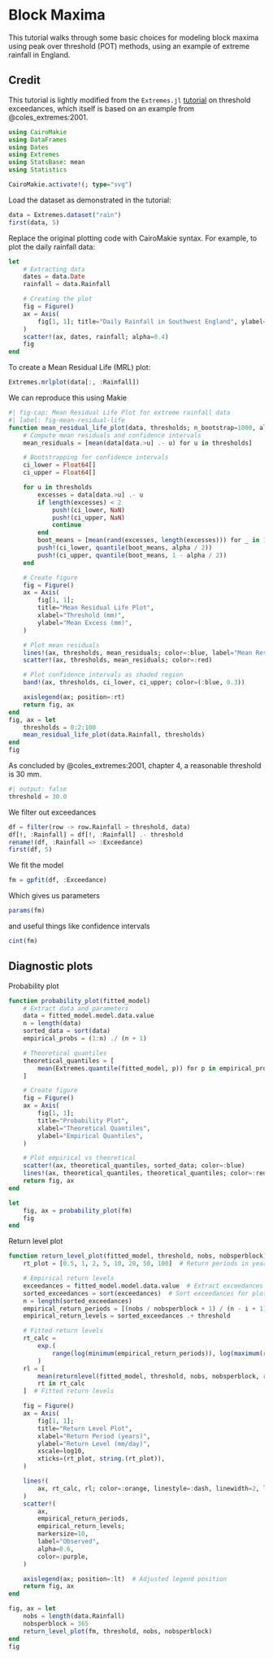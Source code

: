 # Block Maxima {.unnumbered}

This tutorial walks through some basic choices for modeling block maxima using peak over threshold (POT) methods, using an example of extreme rainfall in England.

::: {.callout-important}
## Credit

This tutorial is lightly modified from the `Extremes.jl` [tutorial](https://jojal5.github.io/Extremes.jl/dev/tutorial/ThresholdExceedance/) on threshold exceedances, which itself is based on an example from @coles_extremes:2001.
:::

```julia
using CairoMakie
using DataFrames
using Dates
using Extremes
using StatsBase: mean
using Statistics

CairoMakie.activate!(; type="svg")
```

Load the dataset as demonstrated in the tutorial:

```julia
data = Extremes.dataset("rain")
first(data, 5)
```

Replace the original plotting code with CairoMakie syntax.
For example, to plot the daily rainfall data:

```julia
let
    # Extracting data
    dates = data.Date
    rainfall = data.Rainfall

    # Creating the plot
    fig = Figure()
    ax = Axis(
        fig[1, 1]; title="Daily Rainfall in Southwest England", ylabel="Rainfall (mm)"
    )
    scatter!(ax, dates, rainfall; alpha=0.4)
    fig
end
```

To create a Mean Residual Life (MRL) plot:

```julia
Extremes.mrlplot(data[:, :Rainfall])
```

We can reproduce this using Makie

```julia
#| fig-cap: Mean Residual Life Plot for extreme rainfall data
#| label: fig-mean-residual-life
function mean_residual_life_plot(data, thresholds; n_bootstrap=1000, alpha=0.05)
    # Compute mean residuals and confidence intervals
    mean_residuals = [mean(data[data.>u] .- u) for u in thresholds]

    # Bootstrapping for confidence intervals
    ci_lower = Float64[]
    ci_upper = Float64[]

    for u in thresholds
        excesses = data[data.>u] .- u
        if length(excesses) < 2
            push!(ci_lower, NaN)
            push!(ci_upper, NaN)
            continue
        end
        boot_means = [mean(rand(excesses, length(excesses))) for _ in 1:n_bootstrap]
        push!(ci_lower, quantile(boot_means, alpha / 2))
        push!(ci_upper, quantile(boot_means, 1 - alpha / 2))
    end

    # Create figure
    fig = Figure()
    ax = Axis(
        fig[1, 1];
        title="Mean Residual Life Plot",
        xlabel="Threshold (mm)",
        ylabel="Mean Excess (mm)",
    )

    # Plot mean residuals
    lines!(ax, thresholds, mean_residuals; color=:blue, label="Mean Residuals")
    scatter!(ax, thresholds, mean_residuals; color=:red)

    # Plot confidence intervals as shaded region
    band!(ax, thresholds, ci_lower, ci_upper; color=(:blue, 0.3))

    axislegend(ax; position=:rt)
    return fig, ax
end
fig, ax = let
    thresholds = 0:2:100
    mean_residual_life_plot(data.Rainfall, thresholds)
end
fig
```

As concluded by @coles_extremes:2001, chapter 4, a reasonable threshold is 30 mm.

```julia
#| output: false
threshold = 30.0
```

We filter out exceedances

```julia
df = filter(row -> row.Rainfall > threshold, data)
df[!, :Rainfall] = df[!, :Rainfall] .- threshold
rename!(df, :Rainfall => :Exceedance)
first(df, 5)
```

We fit the model

```julia
fm = gpfit(df, :Exceedance)
```

Which gives us parameters

```julia
params(fm)
```

and useful things like confidence intervals

```julia
cint(fm)
```

## Diagnostic plots

Probability plot

```julia
function probability_plot(fitted_model)
    # Extract data and parameters
    data = fitted_model.model.data.value
    n = length(data)
    sorted_data = sort(data)
    empirical_probs = (1:n) ./ (n + 1)

    # Theoretical quantiles
    theoretical_quantiles = [
        mean(Extremes.quantile(fitted_model, p)) for p in empirical_probs
    ]

    # Create figure
    fig = Figure()
    ax = Axis(
        fig[1, 1];
        title="Probability Plot",
        xlabel="Theoretical Quantiles",
        ylabel="Empirical Quantiles",
    )

    # Plot empirical vs theoretical
    scatter!(ax, theoretical_quantiles, sorted_data; color=:blue)
    lines!(ax, theoretical_quantiles, theoretical_quantiles; color=:red, linestyle=:dash)
    return fig, ax
end

let
    fig, ax = probability_plot(fm)
    fig
end
```

Return level plot

```julia
function return_level_plot(fitted_model, threshold, nobs, nobsperblock)
    rt_plot = [0.5, 1, 2, 5, 10, 20, 50, 100]  # Return periods in years

    # Empirical return levels
    exceedances = fitted_model.model.data.value  # Extract exceedances
    sorted_exceedances = sort(exceedances)  # Sort exceedances for plotting
    n = length(sorted_exceedances)
    empirical_return_periods = [(nobs / nobsperblock + 1) / (n - i + 1) for i in 1:n]
    empirical_return_levels = sorted_exceedances .+ threshold

    # Fitted return levels
    rt_calc =
        exp.(
            range(log(minimum(empirical_return_periods)), log(maximum(rt_plot)); length=100)
        )
    rl = [
        mean(returnlevel(fitted_model, threshold, nobs, nobsperblock, rt).value) for
        rt in rt_calc
    ]  # Fitted return levels

    fig = Figure()
    ax = Axis(
        fig[1, 1];
        title="Return Level Plot",
        xlabel="Return Period (years)",
        ylabel="Return Level (mm/day)",
        xscale=log10,
        xticks=(rt_plot, string.(rt_plot)),
    )

    lines!(
        ax, rt_calc, rl; color=:orange, linestyle=:dash, linewidth=2, label="Fitted Model"
    )
    scatter!(
        ax,
        empirical_return_periods,
        empirical_return_levels;
        markersize=10,
        label="Observed",
        alpha=0.6,
        color=:purple,
    )

    axislegend(ax; position=:lt)  # Adjusted legend position
    return fig, ax
end

fig, ax = let
    nobs = length(data.Rainfall)
    nobsperblock = 365
    return_level_plot(fm, threshold, nobs, nobsperblock)
end
fig
```